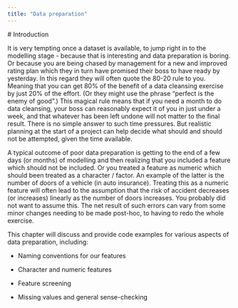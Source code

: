 ```yaml
---
title: "Data preparation"
---
```


\# Introduction

It is very tempting once a dataset is available, to jump right in to the modelling stage - because that is interesting and data preparation is boring. Or because you are being chased by management for a new and improved rating plan which they in turn have promised their boss to have ready by yesterday. In this regard they will often quote the 80-20 rule to you. Meaning that you can get 80% of the benefit of a data cleansing exercise by just 20% of the effort. (Or they might use the phrase "perfect is the enemy of good".) This magical rule means that if you need a month to do data cleansing, your boss can reasonably expect it of you in just under a week, and that whatever has been left undone will not matter to the final result. There is no simple answer to such time pressures. But realistic planning at the start of a project can help decide what should and should not be attempted, given the time available.

A typical outcome of poor data preparation is getting to the end of a few days (or months) of modelling and then realizing that you included a feature which should not be included. Or you treated a feature as numeric which should been treated as a character / factor. An example of the latter is the number of doors of a vehicle (in auto insurance). Treating this as a numeric feature will often lead to the assumption that the risk of accident decreases (or increases) linearly as the number of doors increases. You probably did not want to assume this. The net result of such errors can vary from some minor changes needing to be made post-hoc, to having to redo the whole exercise.

This chapter will discuss and provide code examples for various aspects of data preparation, including:

-   Naming conventions for our features

-   Character and numeric features

-   Feature screening

-   Missing values and general sense-checking
